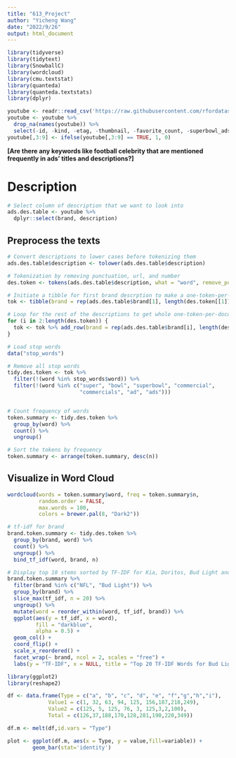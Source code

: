 ```yaml
---
title: "613_Project"
author: "Yicheng Wang"
date: "2022/9/26"
output: html_document
---
```


```r
library(tidyverse)
library(tidytext)
library(SnowballC)
library(wordcloud)
library(cmu.textstat)
library(quanteda)
library(quanteda.textstats)
library(dplyr)
```

```r
youtube <- readr::read_csv('https://raw.githubusercontent.com/rfordatascience/tidytuesday/master/data/2021/2021-03-02/youtube.csv')
youtube <- youtube %>% 
  drop_na(names(youtube)) %>% 
  select(-id, -kind, -etag, -thumbnail, -favorite_count, -superbowl_ads_dot_com_url, -youtube_url)
youtube[,3:9] <- ifelse(youtube[,3:9] == TRUE, 1, 0)
```




**[Are there any keywords like football celebrity that are mentioned frequently in ads’ titles and descriptions?]**


# Description

```r
# Select column of description that we want to look into
ads.des.table <- youtube %>% 
  dplyr::select(brand, description)
```

## Preprocess the texts

```r
# Convert descriptions to lower cases before tokenizing them
ads.des.table$description <- tolower(ads.des.table$description)

# Tokenization by removing punctuation, url, and number
des.token <- tokens(ads.des.table$description, what = "word", remove_punct = TRUE, remove_url = TRUE, remove_numbers = TRUE)

# Initiate a tibble for first brand descrption to make a one-token-per-document-per-row table
tok <- tibble(brand = rep(ads.des.table$brand[1], length(des.token[[1]])), word = des.token[[1]])

# Loop for the rest of the descriptions to get whole one-token-per-document-per-row table
for (i in 2:length(des.token)) {
  tok <- tok %>% add_row(brand = rep(ads.des.table$brand[i], length(des.token[[i]])), word = des.token[[i]])
}

# Load stop words
data("stop_words")

# Remove all stop words
tidy.des.token <- tok %>% 
  filter(!(word %in% stop_words$word)) %>% 
  filter(!(word %in% c("super", "bowl", "superbowl", "commercial", 
                       "commercials", "ad", "ads")))


# Count frequency of words
token.summary <- tidy.des.token %>% 
  group_by(word) %>% 
  count() %>% 
  ungroup()

# Sort the tokens by frequency
token.summary <- arrange(token.summary, desc(n))
```

## Visualize in Word Cloud
```r
wordcloud(words = token.summary$word, freq = token.summary$n,
          random.order = FALSE,
          max.words = 100,
          colors = brewer.pal(8, "Dark2"))
```


```r
# tf-idf for brand
brand.token.summary <- tidy.des.token %>%
  group_by(brand, word) %>% 
  count() %>% 
  ungroup() %>% 
  bind_tf_idf(word, brand, n)
```

```r
# Display top 10 stems sorted by TF-IDF for Kia, Doritos, Bud Light and Hynudai
brand.token.summary %>% 
  filter(brand %in% c("NFL", "Bud Light")) %>% 
  group_by(brand) %>% 
  slice_max(tf_idf, n = 20) %>% 
  ungroup() %>% 
  mutate(word = reorder_within(word, tf_idf, brand)) %>% 
  ggplot(aes(y = tf_idf, x = word),
         fill = "darkblue",
         alpha = 0.5) +
  geom_col() + 
  coord_flip() +
  scale_x_reordered() +
  facet_wrap(~ brand, ncol = 2, scales = "free") +
  labs(y = "TF-IDF", x = NULL, title = "Top 20 TF-IDF Words for Bud Light and NFL")
```




```r
library(ggplot2)
library(reshape2)

df <- data.frame(Type = c("a", "b", "c", "d", "e", "f","g","h","i"),
             Value1 = c(1, 32, 63, 94, 125, 156,187,218,249),
             Value2 = c(125, 5, 125, 76, 3, 125,3,2,100),
             Total = c(126,37,188,170,128,281,190,220,349))

df.m <- melt(df,id.vars = "Type")

plot <- ggplot(df.m, aes(x = Type, y = value,fill=variable)) +
        geom_bar(stat='identity')
```




























